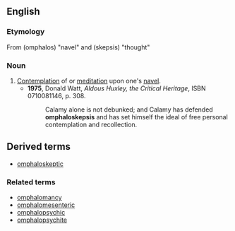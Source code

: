 ==English==

===Etymology===
From {{AGr.}} '''{{polytonic|[[ὀμφαλός]]}}''' (omphalos) "navel" and '''{{polytonic|[[σκέψις]]}}''' (skepsis) "thought"

===Noun===
{{en-noun|-}}

# [[contemplate|Contemplation]] of or [[meditate|meditation]] upon one's [[navel]].
#*'''1975''', Donald Watt, ''Aldous Huxley, the Critical Heritage'', ISBN 0710081146, p. 308.
#*:Calamy alone is not debunked; and Calamy has defended '''omphaloskepsis''' and has set himself the ideal of free personal contemplation and recollection.

==Derived terms==
* [[omphaloskeptic]]

===Related terms===
<!-- Morphologically related, non-derived terms, and not in the etymology -->
* [[omphalomancy]]
* [[omphalomesenteric]]
* [[omphalopsychic]]
* [[omphalopsychite]]